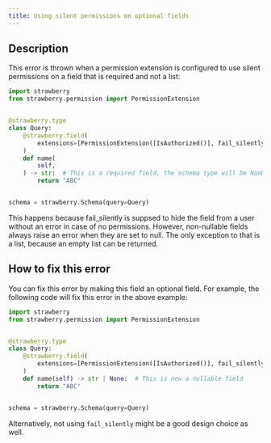 ```yaml
---
title: Using silent permissions on optional fields
---
```

## Description

This error is thrown when a permission extension is configured to use silent
permissions on a field that is required and not a list:

```python
import strawberry
from strawberry.permission import PermissionExtension


@strawberry.type
class Query:
    @strawberry.field(
        extensions=[PermissionExtension([IsAuthorized()], fail_silently=True)]
    )
    def name(
        self,
    ) -> str:  # This is a required field, the schema type will be NonNull (String!)
        return "ABC"


schema = strawberry.Schema(query=Query)
```

This happens because fail_silently is suppsed to hide the field from a user
without an error in case of no permissions. However, non-nullable fields always
raise an error when they are set to null. The only exception to that is a list,
because an empty list can be returned.

## How to fix this error

You can fix this error by making this field an optional field. For example, the
following code will fix this error in the above example:

```python
import strawberry
from strawberry.permission import PermissionExtension


@strawberry.type
class Query:
    @strawberry.field(
        extensions=[PermissionExtension([IsAuthorized()], fail_silently=True)]
    )
    def name(self) -> str | None:  # This is now a nullable field
        return "ABC"


schema = strawberry.Schema(query=Query)
```

Alternatively, not using `fail_silently` might be a good design choice as well.

